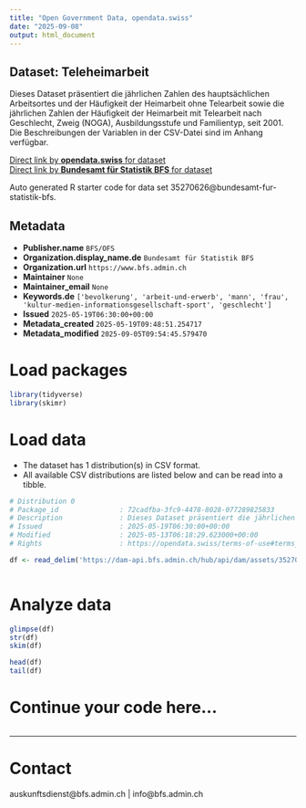 ```yaml
---
title: "Open Government Data, opendata.swiss"
date: "2025-09-08"
output: html_document
---
```


## Dataset: Teleheimarbeit

Dieses Dataset präsentiert die jährlichen Zahlen des hauptsächlichen Arbeitsortes und der Häufigkeit der Heimarbeit ohne Telearbeit sowie die jährlichen Zahlen der Häufigkeit der Heimarbeit mit Telearbeit nach Geschlecht, Zweig (NOGA), Ausbildungsstufe und Familientyp, seit 2001. Die Beschreibungen der Variablen in der CSV-Datei sind im Anhang verfügbar.

[Direct link by **opendata.swiss** for dataset](https://opendata.swiss/de/dataset/teleheimarbeit1)<br>
[Direct link by **Bundesamt für Statistik BFS** for dataset](https://www.bfs.admin.ch/asset/de/ts-x-ind-30902)

Auto generated R starter code for data set 35270626@bundesamt-fur-statistik-bfs.

## Metadata

- **Publisher.name** `BFS/OFS`
- **Organization.display_name.de** `Bundesamt für Statistik BFS`
- **Organization.url** `https://www.bfs.admin.ch`
- **Maintainer** `None`
- **Maintainer_email** `None`
- **Keywords.de** `['bevolkerung', 'arbeit-und-erwerb', 'mann', 'frau', 'kultur-medien-informationsgesellschaft-sport', 'geschlecht']`
- **Issued** `2025-05-19T06:30:00+00:00`
- **Metadata_created** `2025-05-19T09:48:51.254717`
- **Metadata_modified** `2025-09-05T09:54:45.579470`


# Load packages

```r

library(tidyverse)
library(skimr)

```

# Load data

-   The dataset has 1 distribution(s) in CSV format.
-   All available CSV distributions are listed below and can be read into a tibble.

```r

# Distribution 0
# Package_id               : 72cadfba-3fc9-4478-8028-077289825833
# Description              : Dieses Dataset präsentiert die jährlichen Zahlen des hauptsächlichen Arbeitsortes und der Häufigkeit der Heimarbeit ohne Telearbeit sowie die jährlichen Zahlen der Häufigkeit der Heimarbeit mit Telearbeit nach Geschlecht, Zweig (NOGA), Ausbildungsstufe und Familientyp, seit 2001. Die Beschreibungen der Variablen in der CSV-Datei sind im Anhang verfügbar.
# Issued                   : 2025-05-19T06:30:00+00:00
# Modified                 : 2025-05-13T06:18:29.623000+00:00
# Rights                   : https://opendata.swiss/terms-of-use#terms_by_ask

df <- read_delim('https://dam-api.bfs.admin.ch/hub/api/dam/assets/35270636/master')



```

# Analyze data

```r

glimpse(df)
str(df)
skim(df)

head(df)
tail(df)

```

# Continue your code here...

```r

```

------------------------------------------------------------------------

# Contact

auskunftsdienst@bfs.admin.ch | info@bfs.admin.ch
